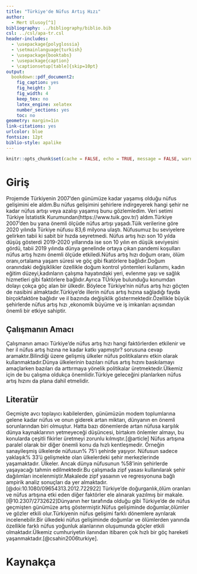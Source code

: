 ```yaml
---
title: "Türkiye'de Nüfus Artış Hızı"
author: 
  - Mert Ulusoy[^1]
bibliography: ../bibliography/biblio.bib
csl: ../csl/apa-tr.csl
header-includes:
  - \usepackage{polyglossia}
  - \setmainlanguage{turkish}
  - \usepackage{booktabs}
  - \usepackage{caption} 
  - \captionsetup[table]{skip=10pt}
output:
  bookdown::pdf_document2:
    fig_caption: yes
    fig_height: 3
    fig_width: 4
    keep_tex: no
    latex_engine: xelatex
    number_sections: yes
    toc: no
geometry: margin=1in
link-citations: yes
urlcolor: blue
fontsize: 12pt
biblio-style: apalike
---
```

```r
knitr::opts_chunk$set(cache = FALSE, echo = TRUE, message = FALSE, warning = FALSE)
```

<!-- ======================================================================= -->
<!-- ============================== NOTLAR ================================= -->
<!-- ======================================================================= -->
[^1]: 20080304, [Github Repo](https://github.com/mertulusoy71/arasinav.git)


# Giriş
Projemde Türkiyenin 2007'den günümüze kadar yaşamış olduğu nüfus gelişimini ele aldım.Bu nüfus gelişimini şehirlere indirgeyerek hangi şehir ne kadar nüfus artışı veya azalışı yaşamış bunu gözlemledim. Veri setimi Türkiye İstatistik Kurumundan(https://www.tuik.gov.tr/) aldım.Türkiye 2007'den bu yana önemli ölçüde nüfus artışı yaşadı.Tüik verilerine göre 2020 yılında Türkiye nüfusu 83,6 milyona ulaştı. Nüfusumuz bu seviyelere gelirken tabii ki sabit bir hızda seyretmedi. Nüfus artış hızı son 10 yılda düşüş gösterdi 2019-2020 yıllarında ise son 10 yılın en düşük seviyesini gördü, tabii 2019 yılında dünya genelinde ortaya çıkan pandemi koşulları nüfus artış hızını önemli ölçüde etkiledi.Nüfus artış hızı doğum oranı, ölüm oranı,ortalama yaşam süresi ve göç gibi fkatörlere bağlıdır.Doğum oranındaki değişiklikler  özellikle doğum kontrol yöntemleri kullanımı, kadın eğitim düzeyi,kadınların çalışma hayatındaki yeri, evlenme yaşı ve sağlık hizmetleri gibi faktörlere bağlıdır.Ayrıca TÜrkiye bulunduğu konumdan dolayı çokça göç alan bir ülkedir. Böylece Türkiye'nin nüfus artış hızı göçten de nasibini almaktadır.Türkiye'de illerin nüfus artış hızına sağladığı fayda birçokfaktöre bağlıdır ve il bazında değişiklik göstermektedir.Özellikle büyük şehirlerde nüfus artış hızı ,ekonomik büyüme ve iş imkanları açısından önemli bir etkiye sahiptir.





## Çalışmanın Amacı
Çalışmanın amacı Türkiye'de nüfus artış hızı hangi faktörlerden etkilenir ve her il nüfus artış hızına ne kadar katkı yapmıştır? sorusuna  cevap aramaktır.Bilindiği üzere gelişmiş ülkeler nüfus politikalarını etkin olarak kullanmaktadır.Dünya ülkelerinin bazıları nüfus artış hızını baskılamayı amaçlarken bazıları da arttırmaya yönelik politikalar üretmektedir.Ülkemiz için de bu çalışma oldukça önemlidir.Türkiye geleceğini planlarken nüfus artış hızını da plana dahil etmelidir.

## Literatür 
Geçmişte avcı toplayıcı kabilelerden, günümüzün modem toplumlarına gelene kadar nüfus ve onun giderek artan miktarı, dünyanın en önemli sorunlarından biri olmuştur. Hatta bazı dönemlerde artan nüfusa karşılık dünya kaynaklarının yetmeyeceği düşüncesi, birtakım önlemler almayı, bu konularda çeşitli fikirler üretmeyi zorunlu kılmıştır.[@article] Nüfus artışına paralel olarak bir diğer önemli konu da hızlı kentleşmedir. Örneğin sanayileşmiş ülkelerde nüfusun% 75'i şehirde yaşıyor. Nüfusun sadece yaklaşık% 33'ü gelişmekte olan ülkelerdeki şehir merkezlerinde yaşamaktadır. Ülkeler. Ancak dünya nüfusunun %58'inin şehirlerde yaşayacağı tahmin edilmektedir.Bu çalışmada zipf yasası kullanılarak şehir dağılımları incelenmiştir.Makalede zipf yasaının ve regresyonuna bağlı ampirik analiz sonuçları da yer almaktadır.[@doi:10.1080/09654313.2012.722922] Türkiye'de doğurganlık,ölüm oranları ve nüfus artışına etki eden diğer faktörler ele alınarak yazılmış bir makale.[@10.2307/2732622]Dünyanın her tarafında olduğu gibi Türkiye'de de nüfus geçmişten günümüze artış göstermiştir.Nüfus gelişiminde doğumlar,ölümler ve gözler etkili olur.Türkiyenin nüfus gelişimi farklı dönemlere ayrılarak incelenebilir.Bir ülkedeki nüfus gelişiminde doğumlar ve ölümlerden yanında özellikle farklı nüfus yoğunluk alanlarının oluşumunda göçler etkili olmaktadır.Ülkemiz cumhuriyetin ilanından itibaren çok hızlı bir göç hareketi yaşanmaktadır.[@csahin2006turkiye].
 




\newpage
# Kaynakça {#references}
<div id="refs"></div>


